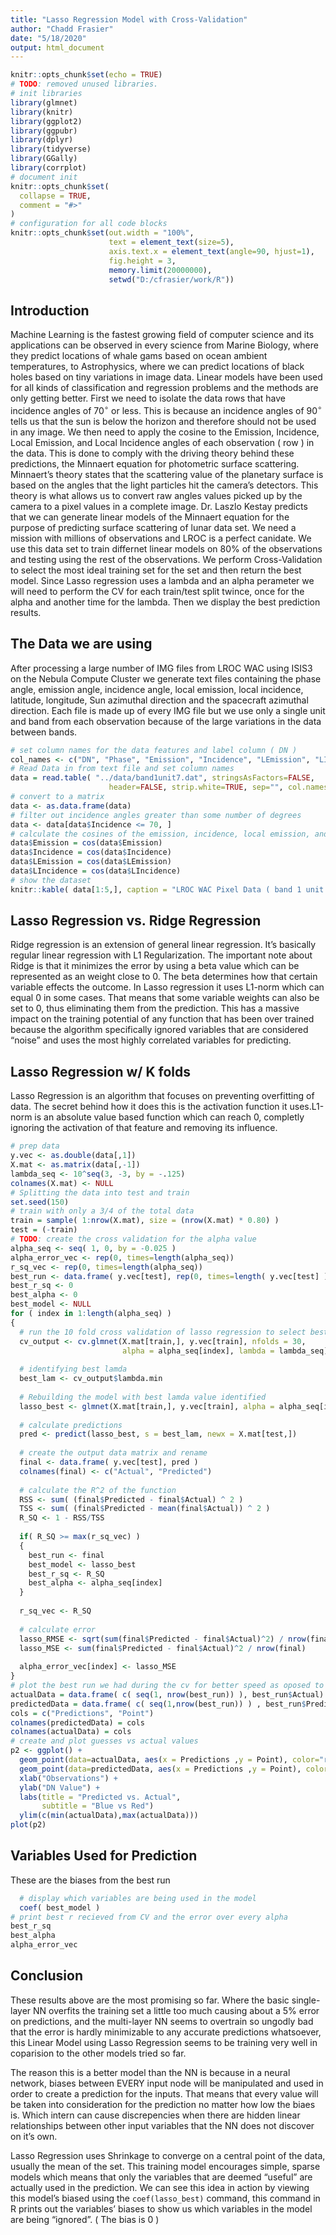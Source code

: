 ```yaml
---
title: "Lasso Regression Model with Cross-Validation"
author: "Chadd Frasier"
date: "5/18/2020"
output: html_document
---
```

```r
knitr::opts_chunk$set(echo = TRUE)
# TODO: removed unused libraries. 
# init libraries
library(glmnet)
library(knitr)
library(ggplot2)
library(ggpubr)
library(dplyr)
library(tidyverse)
library(GGally)
library(corrplot)
# document init
knitr::opts_chunk$set(
  collapse = TRUE,
  comment = "#>"
)
# configuration for all code blocks
knitr::opts_chunk$set(out.width = "100%",
                      text = element_text(size=5),
                      axis.text.x = element_text(angle=90, hjust=1),
                      fig.height = 3,
                      memory.limit(20000000),
                      setwd("D:/cfrasier/work/R"))
```

## Introduction
Machine Learning is the fastest growing field of computer science and its applications can be observed in every science from Marine Biology, where they predict locations of whale gams based on ocean ambient temperatures, to Astrophysics, where we can predict locations of black holes based on tiny variations in image data. Linear models have been used for all kinds of classification and regression problems and the methods are only getting better. First we need to isolate the data rows that have incidence angles of 70$^\circ$ or less. This is because an incidence angles of 90$^\circ$ tells us that the sun is below the horizon and therefore should not be used in any image. We then need to apply the cosine to the Emission, Incidence, Local Emission, and Local Incidence angles of each observation ( row ) in the data. This is done to comply with the driving theory behind these predictions, the Minnaert equation for photometric surface scattering. Minnaert's theory states that the scattering value of the planetary surface is based on the angles that the light particles hit the camera's detectors. This theory is what allows us to convert raw angles values picked up by the camera to a pixel values in a complete image. Dr. Laszlo Kestay predicts that we can generate linear models of the Minnaert equation for the purpose of predicting surface scattering of lunar data set. We need a mission with millions of observations and LROC is a perfect canidate. We use this data set to train differnet linear models on 80% of the observations and testing using the rest of the observations. We perform Cross-Validation to select the most ideal training set for the set and then return the best model. Since Lasso regression uses a lambda and an alpha perameter we will need to perform the CV for each train/test split twince, once for the alpha and another time for the lambda. Then we display the best prediction results. 

## The Data we are using
After processing a large number of IMG files from LROC WAC using ISIS3 on the Nebula Compute Cluster we generate text files containing the phase angle, emission angle, incidence angle, local emission, local incidence, latitude, longitude, Sun azimuthal direction and the spacecraft azimuthal direction. Each file is made up of every IMG file but we use only a single unit and band from each observation because of the large variations in the data between bands. 

```r
# set column names for the data features and label column ( DN )
col_names <- c("DN", "Phase", "Emission", "Incidence", "LEmission", "LIncidence", "Lat", "Long", "SunAz", "CraftAz")
# Read Data in from text file and set column names
data = read.table( "../data/band1unit7.dat", stringsAsFactors=FALSE, 
                      header=FALSE, strip.white=TRUE, sep="", col.names=col_names)
# convert to a matrix
data <- as.data.frame(data)
# filter out incidence angles greater than some number of degrees
data <- data[data$Incidence <= 70, ]
# calculate the cosines of the emission, incidence, local emission, and local incidence
data$Emission = cos(data$Emission)
data$Incidence = cos(data$Incidence)
data$LEmission = cos(data$LEmission)
data$LIncidence = cos(data$LIncidence)
# show the dataset
knitr::kable( data[1:5,], caption = "LROC WAC Pixel Data ( band 1 unit 7 )" )
```

## Lasso Regression vs. Ridge Regression
Ridge regression is an extension of general linear regression. It's basically regular linear regression with L1 Regularization. The important note about Ridge is that it minimizes the error by using a beta value which can be represented as an weight close to 0. The beta determines how that certain variable effects the outcome. In Lasso regression it uses L1-norm which can equal 0 in some cases. That means that some variable weights can also be set to 0, thus eliminating them from the prediction. This has a massive impact on the training potential of any function that has been over trained because the algorithm specifically ignored variables that are considered "noise" and uses the most highly correlated variables for predicting. 

## Lasso Regression w/ K folds
Lasso Regression is an algorithm that focuses on preventing overfitting of data. The secret behind how it does this is the activation function it uses.L1-norm is an absolute value based function which can reach 0, completly ignoring the activation of that feature and removing its influence. 
```r
# prep data
y.vec <- as.double(data[,1])
X.mat <- as.matrix(data[,-1])
lambda_seq <- 10^seq(3, -3, by = -.125)
colnames(X.mat) <- NULL
# Splitting the data into test and train
set.seed(150)
# train with only a 3/4 of the total data
train = sample( 1:nrow(X.mat), size = (nrow(X.mat) * 0.80) )
test = (-train)
# TODO: create the cross validation for the alpha value
alpha_seq <- seq( 1, 0, by = -0.025 )
alpha_error_vec <- rep(0, times=length(alpha_seq))
r_sq_vec <- rep(0, times=length(alpha_seq))
best_run <- data.frame( y.vec[test], rep(0, times=length( y.vec[test] ) ) )
best_r_sq <- 0
best_alpha <- 0
best_model <- NULL
for ( index in 1:length(alpha_seq) )
{
  # run the 10 fold cross validation of lasso regression to select best lambda
  cv_output <- cv.glmnet(X.mat[train,], y.vec[train], nfolds = 30, 
                         alpha = alpha_seq[index], lambda = lambda_seq)
  
  # identifying best lamda
  best_lam <- cv_output$lambda.min
  
  # Rebuilding the model with best lamda value identified
  lasso_best <- glmnet(X.mat[train,], y.vec[train], alpha = alpha_seq[index], lambda = best_lam)
  
  # calculate predictions
  pred <- predict(lasso_best, s = best_lam, newx = X.mat[test,])
  
  # create the output data matrix and rename
  final <- data.frame( y.vec[test], pred )
  colnames(final) <- c("Actual", "Predicted")
  
  # calculate the R^2 of the function
  RSS <- sum( (final$Predicted - final$Actual) ^ 2 )
  TSS <- sum( (final$Predicted - mean(final$Actual)) ^ 2 ) 
  R_SQ <- 1 - RSS/TSS
  
  if( R_SQ >= max(r_sq_vec) )
  {
    best_run <- final
    best_model <- lasso_best
    best_r_sq <- R_SQ
    best_alpha <- alpha_seq[index]
  }
  
  r_sq_vec <- R_SQ
  
  # calculate error
  lasso_RMSE <- sqrt(sum(final$Predicted - final$Actual)^2) / nrow(final)
  lasso_MSE <- sum(final$Predicted - final$Actual)^2 / nrow(final)
  
  alpha_error_vec[index] <- lasso_MSE
}
# plot the best run we had during the cv for better speed as oposed to printing all runs
actualData = data.frame( c( seq(1, nrow(best_run)) ), best_run$Actual)
predictedData = data.frame( c( seq(1,nrow(best_run)) ) , best_run$Predicted)
cols = c("Predictions", "Point")
colnames(predictedData) = cols
colnames(actualData) = cols
# create and plot guesses vs actual values
p2 <- ggplot() +
  geom_point(data=actualData, aes(x = Predictions ,y = Point), color="red") +
  geom_point(data=predictedData, aes(x = Predictions ,y = Point), color="blue") +
  xlab("Observations") +
  ylab("DN Value") +
  labs(title = "Predicted vs. Actual",
       subtitle = "Blue vs Red")
  ylim(c(min(actualData),max(actualData))) 
plot(p2)
```

## Variables Used for Prediction
These are the biases from the best run
```r
  # display which variables are being used in the model
  coef( best_model )
# print best r recieved from CV and the error over every alpha
best_r_sq
best_alpha
alpha_error_vec
```

## Conclusion
These results above are the most promising so far. Where the basic single-layer NN overfits the training set a little too much causing about a 5% error on predictions, and the multi-layer NN seems to overtrain so ungodly bad that the error is hardly minimizable to any accurate predictions whatsoever, this Linear Model using Lasso Regression seems to be training very well in coparision to the other models tried so far. 

The reason this is a better model than the NN is because in a neural network, biases between EVERY input node will be manipulated and used in order to create a prediction for the inputs. That means that every value will be taken into consideration for the prediction no matter how low the biaes is. Which intern can cause discrepencies when there are hidden linear relationships between other input variables that the NN does not discover on it's own.

Lasso Regression uses Shrinkage to converge on a central point of the data, usually the mean of the set. This training model encourages simple, sparse models which means that only the variables that are deemed "useful" are actually used in the prediction. We can see this idea in action by viewing this model's biased using the `coef(lasso_best)` command, this command in R prints out the variables' biases to show us which variables in the model are being "ignored". ( The bias is 0 )